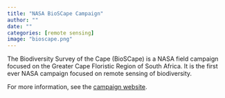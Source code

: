 ```yaml
---
title: "NASA BioSCape Campaign"
author: ""
date: ""
categories: [remote sensing]
image: "bioscape.png"
---
```


The Biodiversity Survey of the Cape (BioSCape) is a NASA field campaign focused on the Greater Cape Floristic Region of South Africa. It is the first ever NASA campaign focused on remote sensing of biodiversity.

For more information, see the [campaign website](https://www.bioscape.io/home).


